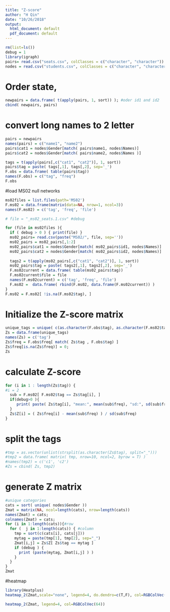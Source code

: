 ```yaml
---
title: "Z-score"
author: "H Qin"
date: "10/26/2018"
output:
  html_document: default
  pdf_document: default
---
```


```r
rm(list=ls())
debug = 1
library(igraph)
pairs= read.csv("seats.csv", colClasses = c("character", "character"))
nodes = read.csv("students.csv", colClasses = c("character", "character"))
```

# Order state, 
```r
newpairs = data.frame( t(apply(pairs, 1, sort)) ); #oder id1 and id2
cbind( newpairs, pairs)
```


# convert long names to 2 letter
```r
pairs = newpairs
names(pairs) = c("name1", "name2")
pairs$cat1 = nodes$Gender[match( pairs$name1, nodes$Names)]
pairs$cat2 = nodes$Gender[match( pairs$name2, nodes$Names )]

```

```r
tags = t(apply(pairs[,c("cat1", "cat2")], 1, sort))
pairs$tag = paste( tags[,1], tags[,2], sep='_')
F.obs = data.frame( table(pairs$tag))
names(F.obs) = c("tag", "freq")
F.obs
```

#load MS02 null networks
```r
ms02files = list.files(path='MS02')
F.ms02 = data.frame(matrix(data=NA, nrow=1, ncol=3))
names(F.ms02) = c('tag', 'freq', 'file')

# file = "_ms02_seats.1.csv" #debug

for (file in ms02files ){
  if ( debug > 0 ) { print(file) }
  ms02_pairs= read.csv(paste("MS02/", file, sep=''))
  ms02_pairs = ms02_pairs[,1:2]
  ms02_pairs$cat1 = nodes$Gender[match( ms02_pairs$id1, nodes$Names)]
  ms02_pairs$cat2 = nodes$Gender[match( ms02_pairs$id2, nodes$Names)]
  
  tags2 = t(apply(ms02_pairs[,c("cat1", "cat2")], 1, sort))
  ms02_pairs$tag = paste( tags2[,1], tags2[,2], sep='_')
  F.ms02current = data.frame( table(ms02_pairs$tag))
  F.ms02current$file = file
  names(F.ms02current) = c('tag', 'freq', 'file')
  F.ms02 =  data.frame( rbind(F.ms02, data.frame(F.ms02current)) )
}
F.ms02 = F.ms02[ !is.na(F.ms02$tag), ]
```

# Initialize the Z-score matrix
```r
unique_tags = unique( c(as.character(F.obs$tag), as.character(F.ms02$tag)))
Zs = data.frame(unique_tags)
names(Zs) = c('tag')
Zs$freq = F.obs$freq[ match( Zs$tag , F.obs$tag) ]
Zs$freq[is.na(Zs$freq)] = 0; 
Zs
```

# calculate Z-score
```r
for (i in 1 : length(Zs$tag)) {
#i = 2
  sub = F.ms02[ F.ms02$tag == Zs$tag[i], ]
  if(debug>0 ){
     print( paste( Zs$tag[i], "mean:", mean(sub$freq), "sd:", sd(sub$freq) ))  
  } 
  Zs$Z[i] = ( Zs$freq[i] - mean(sub$freq) ) / sd(sub$freq)
}
```

# split the tags
```r
#tmp = as.vector(unlist(strsplit(as.character(Zs$tag), split="_")))
#tmp2 = data.frame( matrix( tmp, nrow=10, ncol=2, byrow = T) )
#names(tmp2) = c('c1', 'c2')
#Zs = cbind( Zs, tmp2)
```

# generate Z matrix
```r
#unique categories
cats = sort( unique( nodes$Gender ))
Zmat = matrix(NA, ncol=length(cats), nrow=length(cats))
names(Zmat) = cats; 
colnames(Zmat) = cats; 
for (i in 1:length(cats)){#row
  for (  j in 1:length(cats)) { #column
    tmp = sort(c(cats[i], cats[j]))
    mytag = paste(tmp[1], tmp[2], sep="_")
    Zmat[i,j] = Zs$Z[ Zs$tag == mytag ]
    if (debug ) {
      print (paste(mytag, Zmat[i,j] ) )
    }
  }
}
Zmat
```

#heatmap
```r
library(Heatplus)
heatmap_2(Zmat,scale="none", legend=4, do.dendro=c(T,F), col=RGBColVec(64));

```

```r
heatmap_2(Zmat, legend=4, col=RGBColVec(64))
```


